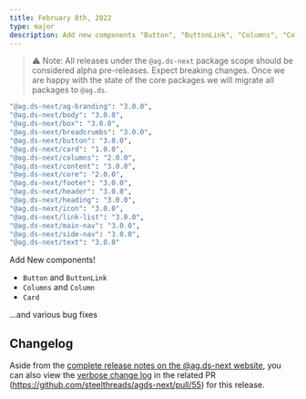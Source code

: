 ```yaml
---
title: February 8th, 2022
type: major
description: Add new components "Button", "ButtonLink", "Columns", "Column" and "Card".
---
```


> ⚠️ Note: All releases under the `@ag.ds-next` package scope should be considered alpha pre-releases. Expect breaking changes. Once we are happy with the state of the core packages we will migrate all packages to `@ag.ds`.

```sh
"@ag.ds-next/ag-branding": "3.0.0",
"@ag.ds-next/body": "3.0.0",
"@ag.ds-next/box": "3.0.0",
"@ag.ds-next/breadcrumbs": "3.0.0",
"@ag.ds-next/button": "3.0.0",
"@ag.ds-next/card": "1.0.0",
"@ag.ds-next/columns": "2.0.0",
"@ag.ds-next/content": "3.0.0",
"@ag.ds-next/core": "2.0.0",
"@ag.ds-next/footer": "3.0.0",
"@ag.ds-next/header": "3.0.0",
"@ag.ds-next/heading": "3.0.0",
"@ag.ds-next/icon": "3.0.0",
"@ag.ds-next/link-list": "3.0.0",
"@ag.ds-next/main-nav": "3.0.0",
"@ag.ds-next/side-nav": "3.0.0",
"@ag.ds-next/text": "3.0.0"
```

Add New components!

- `Button` and `ButtonLink`
- `Columns` and `Column`
- `Card`

...and various bug fixes

## Changelog

Aside from the [complete release notes on the @ag.ds-next website](https://steelthreads.github.io/agds-next/releases/2022-02-08), you can also view the [verbose change log](https://github.com/steelthreads/agds-next/pull/55) in the related PR (https://github.com/steelthreads/agds-next/pull/55) for this release.
